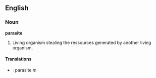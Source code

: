 ==English==

===Noun===
'''parasite'''

#Living organism stealing the ressources generated by another living organism.

====Translations====
*{{fr}}: parasite ''m''